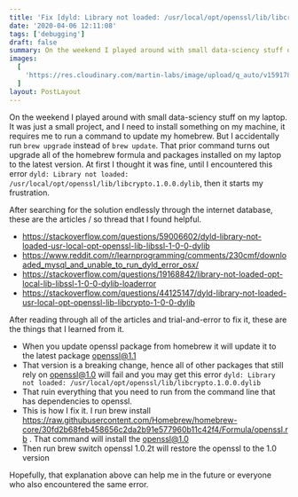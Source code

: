 ```yaml
---
title: 'Fix [dyld: Library not loaded: /usr/local/opt/openssl/lib/libcrypto.1.0.0.dylib] error after upgrading openssl on OSX'
date: '2020-04-06 12:11:08'
tags: ['debugging']
draft: false
summary: On the weekend I played around with small data-sciency stuff on my laptop. It was just a small project, and I need to install something on my machine, it requires me to run a command to update my homebrew. But I accidentally run `brew upgrade` instead of `brew update`. That prior command turns out upgrade all of the homebrew formula and packages installed on my laptop to the latest version.
images:
  [
    'https://res.cloudinary.com/martin-labs/image/upload/q_auto/v1591788098/Blog/error-on-osx-cover.jpg',
  ]
layout: PostLayout
---
```


On the weekend I played around with small data-sciency stuff on my laptop. It was just a small project, and I need to install something on my machine, it requires me to run a command to update my homebrew. But I accidentally run `brew upgrade` instead of `brew update`. That prior command turns out upgrade all of the homebrew formula and packages installed on my laptop to the latest version. At first I thought it was fine, until I encountered this error `dyld: Library not loaded: /usr/local/opt/openssl/lib/libcrypto.1.0.0.dylib`, then it starts my frustration.

After searching for the solution endlessly through the internet database, these are the articles / so thread that I found helpful.

- https://stackoverflow.com/questions/59006602/dyld-library-not-loaded-usr-local-opt-openssl-lib-libssl-1-0-0-dylib
- https://www.reddit.com/r/learnprogramming/comments/230cmf/downloaded_mysql_and_unable_to_run_dyld_error_osx/
- https://stackoverflow.com/questions/19168842/library-not-loaded-opt-local-lib-libssl-1-0-0-dylib-loaderror
- https://stackoverflow.com/questions/44125147/dyld-library-not-loaded-usr-local-opt-openssl-lib-libcrypto-1-0-0-dylib

After reading through all of the articles and trial-and-error to fix it, these are the things that I learned from it.

- When you update openssl package from homebrew it will update it to the latest package openssl@1.1
- That version is a breaking change, hence all of other packages that still rely on openssl@1.0 will fail and you may get this error `dyld: Library not loaded: /usr/local/opt/openssl/lib/libcrypto.1.0.0.dylib`
- That ruin everything that you need to run from the command line that has dependencies to openssl.
- This is how I fix it. I run brew install https://raw.githubusercontent.com/Homebrew/homebrew-core/30fd2b68feb458656c2da2b91e577960b11c42f4/Formula/openssl.rb . That command will install the openssl@1.0
- Then run brew switch openssl 1.0.2t will restore the openssl to the 1.0 version

Hopefully, that explanation above can help me in the future or everyone who also encountered the same error.
